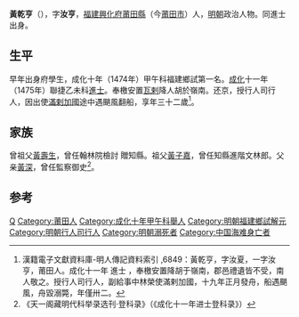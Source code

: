 {{Otheruses|other=名为黃乾亨的其他人物|黃乾亨}}
{{Otheruses|other=名为黄汝亨的其他人物|黄汝亨}}
{{明清人物信息框
| 姓名 = 黃乾亨
| 原名 =
| 圖片名稱= 
| 圖片大小 =
| 圖片說明 = 
| 最高職務 = 行人司行人
| 國家 = 大明 
| 爵位 =
| 籍貫 = [[福建|福建]][[興化府|興化府]][[莆田縣|莆田縣]]民籍
| 族裔 = 
| 字號 = 字汝亨
| 諡號 =
| 出生日期 = 景泰三年（1452年）
| 出生地點 =
| 逝世日期 = 成化十九年（1483年）
| 逝世地點 =
| 墓葬 =
| 配偶 = 
| 親屬 = 曾祖 [[黃壽生|黃壽生]]<br>父 [[黃深|黃深]]、叔父 [[黃仲昭|黃仲昭]]
| 出身 =
* 成化十年甲午科福建鄉試第一名舉人
* 成化十一年乙未科同進士出身
| 經歷 =
| 著作 =  
}}

'''黃乾亨'''（{{bd|1452年||1483年}}），字'''汝亨'''，[[福建|福建]][[興化府|興化府]][[莆田縣|莆田縣]]（今[[莆田市|莆田市]]）人，[[明朝|明朝]]政治人物。同進士出身。

==生平==
早年出身府學生，成化十年（1474年）甲午科福建鄉試第一名。[[成化|成化]]十一年（1475年）聯捷乙未科[[進士|進士]]。奉檄安置[[瓦剌|瓦剌]]降人胡於嶺南。还京，授行人司行人，因出使[[滿剌加國|滿剌加國]]途中遇颶風翻船，享年三十二歲<ref>漢籍電子文獻資料庫-明人傳記資料索引 ,6849：黃乾亨，字汝夏，一字汝亨，莆田人。成化十一年 進士 ，奉檄安置降胡于嶺南，郡邑禮遺皆不受，南人敬之。授行人司行人，副給事中林榮使滿剌加國，十九年正月發舟，船遇颶風，舟毀溺斃，年僅卅二。</ref>。

==家族==
曾祖父[[黃壽生|黃壽生]]，曾任翰林院檢討 贈知縣。祖父[[黃子嘉|黃子嘉]]，曾任知縣進階文林郎。父亲[[黃深|黃深]]，曾任監察御史<ref>《天一阁藏明代科举录选刊·登科录》（《成化十一年进士登科录》）</ref>。

==参考==
{{reflist}}

{{成化十一年乙未科殿試金榜}}

{{Authority control}}

{{DEFAULTSORT:Huang黃}}
[[Category:黄姓|Q]]
[[Category:莆田人|Category:莆田人]]
[[Category:成化十年甲午科舉人|Category:成化十年甲午科舉人]]
[[Category:明朝福建鄉試解元|Category:明朝福建鄉試解元]]
[[Category:明朝行人司行人|Category:明朝行人司行人]]
[[Category:明朝溺死者|Category:明朝溺死者]]
[[Category:中国海难身亡者|Category:中国海难身亡者]]


{{明朝官员小作品}}